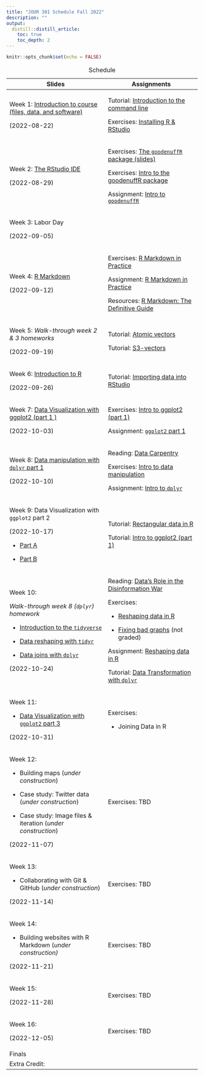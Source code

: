 ```yaml
---
title: "JOUR 301 Schedule Fall 2022"
description: ""
output:
  distill::distill_article:
    toc: true
    toc_depth: 2
---
```


```r
knitr::opts_chunk$set(echo = FALSE)
```

+------------------------------------------------------------------------------------------------------------------------------------------+------------------------------------------------------------------------------------------------------------------------------------+
| Slides                                                                                                                                   | Assignments                                                                                                                        |
+==========================================================================================================================================+====================================================================================================================================+
| Week 1: [Introduction to course (files, data, and software)](https://mjfrigaard.github.io/FA22-JO%20UR301/slides/intro-to-course.html#1) | Tutorial: [Introduction to the command line](https://mjfriga%20ard.shinyapps.io/command-line/)                                     |
|                                                                                                                                          |                                                                                                                                    |
| (2022-08-22)                                                                                                                             | Exercises: [Installing R & RStudio](https://mjfri%20gaard.github.io/FA22-JOUR301/ex%20ercises/install-r-rstudio.html)              |
+------------------------------------------------------------------------------------------------------------------------------------------+------------------------------------------------------------------------------------------------------------------------------------+
| Week 2: [The RStudio IDE](https://mjfrigaard.github.io/FA22-JO%20UR301/slides/rstudio-ide-intro.html)                                    | Exercises: [The `goodenuffR` package (slides)](https://mjfriga%20ard.github.io/FA22-JOUR301/exer%20cises/intro-to-goodenuffR.html) |
|                                                                                                                                          |                                                                                                                                    |
| (2022-08-29)                                                                                                                             | Exercises: [Intro to the goodenuffR package](https:%20//mjfrigaard.github.io/FA22-JOU%20R301/exercises/goodenuffR.html)            |
|                                                                                                                                          |                                                                                                                                    |
|                                                                                                                                          | Assignment: [Intro to `goodenuffR`](https://mjfrigaard.git%20hub.io/FA22-JOUR301/assignments%20/wk2-intro-to-goodenuffR.Rmd)       |
+------------------------------------------------------------------------------------------------------------------------------------------+------------------------------------------------------------------------------------------------------------------------------------+
| Week 3: Labor Day                                                                                                                        |                                                                                                                                    |
|                                                                                                                                          |                                                                                                                                    |
| (2022-09-05)                                                                                                                             |                                                                                                                                    |
+------------------------------------------------------------------------------------------------------------------------------------------+------------------------------------------------------------------------------------------------------------------------------------+
| Week 4: [R Markdown](h%20ttps://mjfrigaard.github.io/FA22-JOU%20R301/slides/intro-to-rmarkdown.html)                                     | Exercises: [R Markdown in Practice](https://mjfrigaar%20d.github.io/FA22-JOUR301/exerci%20ses/rmarkdown-in-practice.html)          |
|                                                                                                                                          |                                                                                                                                    |
| (2022-09-12)                                                                                                                             | Assignment: [R Markdown in Practice](https://mjfrigaard.git%20hub.io/FA22-JOUR301/assignments%20/wk3-rmarkdown-in-practice.Rmd)    |
|                                                                                                                                          |                                                                                                                                    |
|                                                                                                                                          | Resources: [R Markdown: The Definitive Guide](https:/%20/bookdown.org/yihui/rmarkdown/)                                            |
+------------------------------------------------------------------------------------------------------------------------------------------+------------------------------------------------------------------------------------------------------------------------------------+
| Week 5: *Walk-through week 2 & 3 homeworks*                                                                                              | Tutorial: [Atomic vectors](https://mjfrigaar%20d.shinyapps.io/atomic-vectors/)                                                     |
|                                                                                                                                          |                                                                                                                                    |
| (2022-09-19)                                                                                                                             | Tutorial: [S3-vectors](https://mjfri%20gaard.shinyapps.io/S3-vectors/)                                                             |
+------------------------------------------------------------------------------------------------------------------------------------------+------------------------------------------------------------------------------------------------------------------------------------+
| Week 6: [Introduction to R](https://mjfrigaard.github.io/FA22%20-JOUR301/slides/intro-r-prog.html#1)                                     | Tutorial: [Importing data into RStudio](https://mjfrigaard.github.i%20o/sheetcheatR/tutorials/import.html)                         |
|                                                                                                                                          |                                                                                                                                    |
| (2022-09-26)                                                                                                                             |                                                                                                                                    |
+------------------------------------------------------------------------------------------------------------------------------------------+------------------------------------------------------------------------------------------------------------------------------------+
| Week 7: [Data Visualization with ggplot2 (part 1 )](https://mjfrigaard.github.io/FA22%20-JOUR301/slides/ggp2-part-01.html#1)             | Exercises: [Intro to ggplot2 (part 1)](https://mjfrigaard.github.io/FA22-JOUR301/exercises/intro-to-ggplot2.html)                  |
|                                                                                                                                          |                                                                                                                                    |
| (2022-10-03)                                                                                                                             | Assignment: [`ggplot2` part 1](https://mjfrigaard.github.io/FA22-JOUR301/assignments/wk5-ggp2-assignment-01.Rmd)                   |
+------------------------------------------------------------------------------------------------------------------------------------------+------------------------------------------------------------------------------------------------------------------------------------+
| Week 8: [Data manipulation with `dplyr` part 1](https://mjfrigaard.github.io/FA22%20-JOUR301/slides/dplyr-part-01.html#1)                | Reading: [Data Carpentry](https://github.com/mjfrigaard/FA22-JOUR301/raw/main/reading/2015-data-carpentry-david-mimno.pdf)         |
|                                                                                                                                          |                                                                                                                                    |
| (2022-10-10)                                                                                                                             | Exercises: [Intro to data manipulation](https://mjfrigaard.github.io/FA22-JOUR301/exercises/intro-to-dplyr.html)                   |
|                                                                                                                                          |                                                                                                                                    |
|                                                                                                                                          | Assignment: [Intro to `dplyr`](https://mjfrigaard.github.io/FA22-JOUR301/assignments/wk8-intro-to-dplyr.Rmd)                       |
+------------------------------------------------------------------------------------------------------------------------------------------+------------------------------------------------------------------------------------------------------------------------------------+
| Week 9: Data Visualization with `ggplot2` part 2                                                                                         | Tutorial: [Rectangular data in R](https://mjfrigaard.github.io/sheetcheatR/tutorials/rectangles.html)                              |
|                                                                                                                                          |                                                                                                                                    |
| (2022-10-17)                                                                                                                             | Tutorial: [Intro to ggplot2 (part 1)](https://mjfrigaard.shinyapps.io/ggp2-01/)                                                    |
|                                                                                                                                          |                                                                                                                                    |
| -   [Part A](https://mjfrigaard.github.io/FA22-JOUR301/slides/ggp2-part-02a.html#1)                                                      |                                                                                                                                    |
|                                                                                                                                          |                                                                                                                                    |
| -   [Part B](https://mjfrigaard.github.io/FA22-JOUR301/slides/ggp2-part-02b.html#1)                                                      |                                                                                                                                    |
+------------------------------------------------------------------------------------------------------------------------------------------+------------------------------------------------------------------------------------------------------------------------------------+
| Week 10:                                                                                                                                 | Reading: [Data's Role in the Disinformation War](https://datajournalism.com/read/longreads/data-role-in-the-disinformation-war)    |
|                                                                                                                                          |                                                                                                                                    |
| *Walk-through week 8 (`dplyr`) homework*                                                                                                 | Exercises:                                                                                                                         |
|                                                                                                                                          |                                                                                                                                    |
| -   [Introduction to the `tidyverse`](https://mjfrigaard.github.io/FA22-JOUR301/slides/intro-to-tidyverse.html#1)                        | -   [Reshaping data in R](https://mjfrigaard.github.io/FA22-JOUR301/exercises/data-reshape.html)                                   |
|                                                                                                                                          |                                                                                                                                    |
| -   [Data reshaping with `tidyr`](https://mjfrigaard.github.io/FA22-JOUR301/slides/data-reshape.html#1)                                  | -   [Fixing bad graphs](https://mjfrigaard.github.io/FA22-JOUR301/exercises/fixing-bad-graphs-econ.html) (not graded)              |
|                                                                                                                                          |                                                                                                                                    |
| -   [Data joins with `dplyr`](https://mjfrigaard.github.io/FA22-JOUR301/slides/data-joins.html#1)                                        | Assignment: [Reshaping data in R](https://mjfrigaard.github.io/FA22-JOUR301/assignments/wk10-data-reshaping.Rmd)                   |
|                                                                                                                                          |                                                                                                                                    |
| (2022-10-24)                                                                                                                             | Tutorial: [Data Transformation with `dplyr`](https://mjfrigaard.github.io/sheetcheatR/tutorials/dplyr-p1.html)                     |
+------------------------------------------------------------------------------------------------------------------------------------------+------------------------------------------------------------------------------------------------------------------------------------+
| Week 11:                                                                                                                                 | Exercises:                                                                                                                         |
|                                                                                                                                          |                                                                                                                                    |
| -   [Data Visualization with `ggplot2` part 3](https://mjfrigaard.github.io/FA22-JOUR301/slides/ggp2-part-03.html#1)                     | -   Joining Data in R                                                                                                              |
|                                                                                                                                          |                                                                                                                                    |
| (2022-10-31)                                                                                                                             |                                                                                                                                    |
+------------------------------------------------------------------------------------------------------------------------------------------+------------------------------------------------------------------------------------------------------------------------------------+
| Week 12:                                                                                                                                 | Exercises: TBD                                                                                                                     |
|                                                                                                                                          |                                                                                                                                    |
| -   Building maps (*under construction*)                                                                                                 |                                                                                                                                    |
|                                                                                                                                          |                                                                                                                                    |
| -   Case study: Twitter data (*under construction*)                                                                                      |                                                                                                                                    |
|                                                                                                                                          |                                                                                                                                    |
| -   Case study: Image files & iteration (*under construction*)                                                                           |                                                                                                                                    |
|                                                                                                                                          |                                                                                                                                    |
| (2022-11-07)                                                                                                                             |                                                                                                                                    |
+------------------------------------------------------------------------------------------------------------------------------------------+------------------------------------------------------------------------------------------------------------------------------------+
| Week 13:                                                                                                                                 | Exercises: TBD                                                                                                                     |
|                                                                                                                                          |                                                                                                                                    |
| -   Collaborating with Git & GitHub (*under construction*)                                                                               |                                                                                                                                    |
|                                                                                                                                          |                                                                                                                                    |
| (2022-11-14)                                                                                                                             |                                                                                                                                    |
+------------------------------------------------------------------------------------------------------------------------------------------+------------------------------------------------------------------------------------------------------------------------------------+
| Week 14:                                                                                                                                 | Exercises: TBD                                                                                                                     |
|                                                                                                                                          |                                                                                                                                    |
| -   Building websites with R Markdown (*under construction)*                                                                             |                                                                                                                                    |
|                                                                                                                                          |                                                                                                                                    |
| (2022-11-21)                                                                                                                             |                                                                                                                                    |
+------------------------------------------------------------------------------------------------------------------------------------------+------------------------------------------------------------------------------------------------------------------------------------+
| Week 15:                                                                                                                                 | Exercises: TBD                                                                                                                     |
|                                                                                                                                          |                                                                                                                                    |
| (2022-11-28)                                                                                                                             |                                                                                                                                    |
+------------------------------------------------------------------------------------------------------------------------------------------+------------------------------------------------------------------------------------------------------------------------------------+
| Week 16:                                                                                                                                 | Exercises: TBD                                                                                                                     |
|                                                                                                                                          |                                                                                                                                    |
| (2022-12-05)                                                                                                                             |                                                                                                                                    |
+------------------------------------------------------------------------------------------------------------------------------------------+------------------------------------------------------------------------------------------------------------------------------------+
| Finals                                                                                                                                   |                                                                                                                                    |
+------------------------------------------------------------------------------------------------------------------------------------------+------------------------------------------------------------------------------------------------------------------------------------+
| Extra Credit:                                                                                                                            |                                                                                                                                    |
+------------------------------------------------------------------------------------------------------------------------------------------+------------------------------------------------------------------------------------------------------------------------------------+

: Schedule
